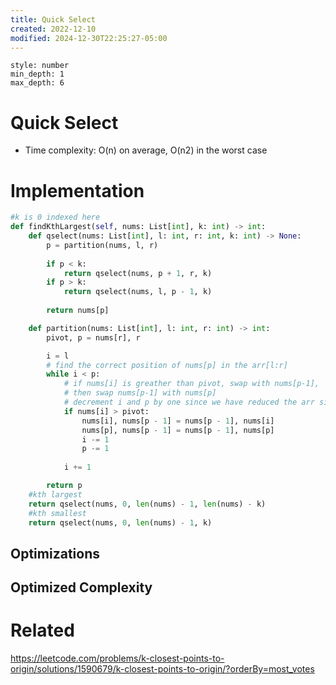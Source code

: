 ```yaml
---
title: Quick Select
created: 2022-12-10
modified: 2024-12-30T22:25:27-05:00
---
```

```toc 
style: number 
min_depth: 1 
max_depth: 6
```
# Quick Select

- Time complexity: O(n) on average, O(n2) in the worst case
# Implementation

```python
#k is 0 indexed here
def findKthLargest(self, nums: List[int], k: int) -> int:
    def qselect(nums: List[int], l: int, r: int, k: int) -> None:
        p = partition(nums, l, r)
        
        if p < k: 
            return qselect(nums, p + 1, r, k)
        if p > k: 
            return qselect(nums, l, p - 1, k)
        
        return nums[p]

    def partition(nums: List[int], l: int, r: int) -> int:
        pivot, p = nums[r], r

        i = l
        # find the correct position of nums[p] in the arr[l:r]
        while i < p:
			# if nums[i] is greather than pivot, swap with nums[p-1],
			# then swap nums[p-1] with nums[p]
			# decrement i and p by one since we have reduced the arr size by swapping
            if nums[i] > pivot: 
                nums[i], nums[p - 1] = nums[p - 1], nums[i]
                nums[p], nums[p - 1] = nums[p - 1], nums[p]
                i -= 1
                p -= 1
                
            i += 1

        return p
	#kth largest
    return qselect(nums, 0, len(nums) - 1, len(nums) - k)
    #kth smallest
    return qselect(nums, 0, len(nums) - 1, k)
```

## Optimizations

## Optimized Complexity

<CustomCallout type="Time-Complexity" title="Time Complexity"></CustomCallout>

<CustomCallout type="Space-Complexity" title="Space Complexity"></CustomCallout>



# Related
https://leetcode.com/problems/k-closest-points-to-origin/solutions/1590679/k-closest-points-to-origin/?orderBy=most_votes

